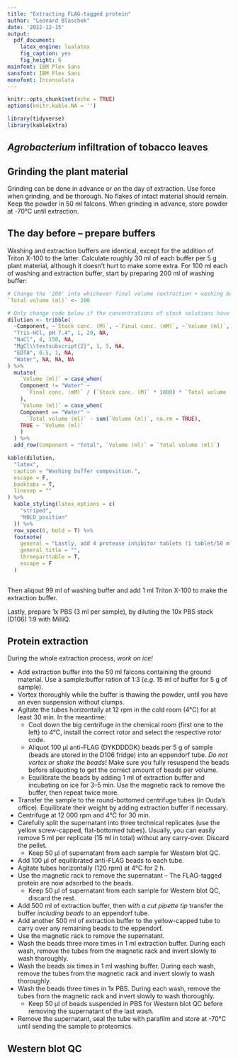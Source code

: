 ```yaml
---
title: "Extracting FLAG-tagged protein"
author: "Leonard Blaschek"
date: '2022-12-15'
output: 
  pdf_document:
    latex_engine: lualatex
    fig_caption: yes
    fig_height: 6
mainfont: IBM Plex Sans
sansfont: IBM Plex Sans
monofont: Inconsolata
---
```


```r
knitr::opts_chunk$set(echo = TRUE)
options(knitr.kable.NA = '')

library(tidyverse)
library(kableExtra)
```

## *Agrobacterium* infiltration of tobacco leaves

## Grinding the plant material

Grinding can be done in advance or on the day of extraction. Use force when grinding, and be thorough. No flakes of intact material should remain. Keep the powder in 50 ml falcons. When grinding in advance, store powder at -70°C until extraction.

## The day before -- prepare buffers

Washing and extraction buffers are identical, except for the addition of Triton X-100 to the latter. Calculate roughly 30 ml of each buffer per 5 g plant material, although it doesn't hurt to make some extra. For 100 ml each of washing and extraction buffer, start by preparing 200 ml of washing buffer:

```r
# Change the '200' into whichever final volume (extraction + washing buffer) you want to prepare
`Total volume (ml)` <- 200

# Only change code below if the concentrations of stock solutions have changed
dilution <- tribble(
  ~Component, ~`Stock conc. (M)`, ~`Final conc. (mM)`, ~`Volume (ml)`,
  "Tris-HCl, pH 7.4", 1, 20, NA,
  "NaCl", 4, 150, NA,
  "MgCl\\textsubscript{2}", 1, 5, NA,
  "EDTA", 0.5, 1, NA,
  "Water", NA, NA, NA
) %>%
  mutate(
    `Volume (ml)` = case_when(
    Component != "Water" ~
      `Final conc. (mM)` / (`Stock conc. (M)` * 1000) * `Total volume (ml)`
    ),
    `Volume (ml)` = case_when(
    Component == "Water" ~
      `Total volume (ml)` - sum(`Volume (ml)`, na.rm = TRUE),
    TRUE ~ `Volume (ml)`
    )
  ) %>% 
  add_row(Component = "Total", `Volume (ml)` = `Total volume (ml)`)

kable(dilution,
  "latex",
  caption = "Washing buffer composition.",
  escape = F,
  booktabs = T,
  linesep = ""
) %>%
  kable_styling(latex_options = c(
    "striped",
    "HOLD_position"
  )) %>% 
  row_spec(6, bold = T) %>%
  footnote(
    general = "Lastly, add 4 protease inhibitor tablets (1 tablet/50 ml)",
    general_title = "",
    threeparttable = T,
    escape = F
  )
  
```

Then aliqout 99 ml of washing buffer and add 1 ml Triton X-100 to make the extraction buffer.

Lastly, prepare 1x PBS (3 ml per sample), by diluting the 10x PBS stock (D106) 1:9 with MilliQ.

\newpage

## Protein extraction

During the whole extraction process, *work on ice!*

- Add extraction buffer into the 50 ml falcons containing the ground material. Use a sample:buffer ration of 1:3 (*e.g.* 15 ml of buffer for 5 g of sample).
- Vortex thoroughly while the buffer is thawing the powder, until you have an even suspension without clumps.
- Agitate the tubes horizontally at 12 rpm in the cold room (4°C) for at least 30 min. In the meantime:
    - Cool down the big centrifuge in the chemical room (first one to the left) to 4°C, install the correct rotor and select the respective rotor code.
    - Aliquot 100 µl anti-FLAG (DYKDDDDK) beads per 5 g of sample (beads are stored in the D106 fridge) into an eppendorf tube. *Do not vortex or shake the beads!* Make sure you fully resuspend the beads before aliquoting to get the correct amount of beads per volume.
    - Equilibrate the beads by adding 1 ml of extraction buffer and incubating on ice for 3--5 min. Use the magnetic rack to remove the buffer, then repeat twice more.
- Transfer the sample to the round-bottomed centrifuge tubes (in Ouda's office). Equilibrate their weight by adding extraction buffer if necessary.
- Centrifuge at 12 000 rpm and 4°C for 30 min.
- Carefully split the supernatant into three technical replicates (use the yellow screw-capped, flat-bottomed tubes). Usually, you can easily remove 5 ml per replicate (15 ml in total) without any carry-over. Discard the pellet.
    - Keep 50 µl of supernatant from each sample for Western blot QC.
- Add 100 µl of equilibrated anti-FLAG beads to each tube.
- Agitate tubes horizontally (120 rpm) at 4°C for 2 h.
- Use the magnetic rack to remove the supernatant -- The FLAG-tagged protein are now adsorbed to the beads.
    - Keep 50 µl of supernatant from each sample for Western blot QC, discard the rest.
- Add 500 ml of extraction buffer, then *with a cut pipette tip* transfer the buffer *including beads* to an eppendorf tube.
- Add another 500 ml of extraction buffer to the yellow-capped tube to carry over any remaining beads to the eppendorf.
- Use the magnetic rack to remove the supernatant.
- Wash the beads three more times in 1 ml extraction buffer. During each wash, remove the tubes from the magnetic rack and invert slowly to wash thoroughly.
- Wash the beads six times in 1 ml washing buffer. During each wash, remove the tubes from the magnetic rack and invert slowly to wash thoroughly.
- Wash the beads three times in 1x PBS. During each wash, remove the tubes from the magnetic rack and invert slowly to wash thoroughly.
    - Keep 50 µl of beads suspended in PBS for Western blot QC before removing the supernatant of the last wash.
- Remove the supernatant, seal the tube with parafilm and store at -70°C until sending the sample to proteomics.

\newpage

## Western blot QC

